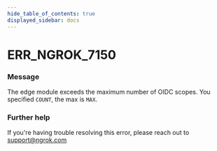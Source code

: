 ```yaml
---
hide_table_of_contents: true
displayed_sidebar: docs
---
```



# ERR_NGROK_7150

### Message

The edge module exceeds the maximum number of OIDC scopes. You specified `COUNT`, the max is `MAX`.

<ErrorDetails error="err_ngrok_7150" />

### Further help

If you're having trouble resolving this error, please reach out to [support@ngrok.com](mailto:support@ngrok.com?subject=Help%20with%20ERR_NGROK_7150)
